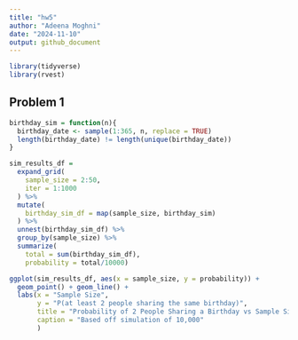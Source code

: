 ```yaml
---
title: "hw5"
author: "Adeena Moghni"
date: "2024-11-10"
output: github_document
---
```


```r
library(tidyverse)
library(rvest)
```

## Problem 1

```r
birthday_sim = function(n){
  birthday_date <- sample(1:365, n, replace = TRUE) 
  length(birthday_date) != length(unique(birthday_date))
}
```

```r
sim_results_df = 
  expand_grid(
    sample_size = 2:50,
    iter = 1:1000
  ) %>% 
  mutate(
    birthday_sim_df = map(sample_size, birthday_sim)
  ) %>% 
  unnest(birthday_sim_df) %>% 
  group_by(sample_size) %>% 
  summarize(
    total = sum(birthday_sim_df),
    probability = total/10000)

ggplot(sim_results_df, aes(x = sample_size, y = probability)) +
  geom_point() + geom_line() +
  labs(x = "Sample Size", 
       y = "P(at least 2 people sharing the same birthday)",
       title = "Probability of 2 People Sharing a Birthday vs Sample Size",
       caption = "Based off simulation of 10,000"
       )
```
